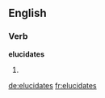 
==English==

===Verb===
'''elucidates'''

# {{third-person singular of|elucidate}}

[[de:elucidates]]
[[fr:elucidates]]